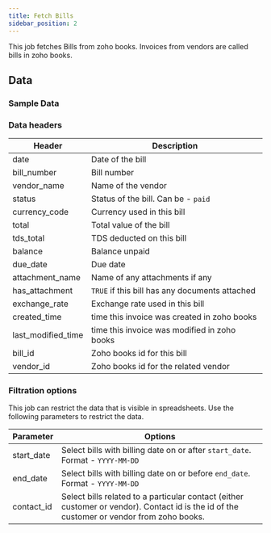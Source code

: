 ```yaml
---
title: Fetch Bills
sidebar_position: 2
---
```


This job fetches Bills from zoho books. Invoices from vendors are called bills in zoho books.

<AddJob
  template="gsheet_zoho_books_db_get_bills"
/>

## Data

### Sample Data

<Gsheet
  src="https://docs.google.com/spreadsheets/d/1-gX-uq5YrTW-6gQJYM-mNXitEOfJLTiQCvPtV8CR1Yc/edit#gid=2115811659"
/>


### Data headers

| Header | Description |
|----|----|
| date | Date of the bill |
| bill_number | Bill number  |
| vendor_name | Name of the vendor |
| status | Status of the bill. Can be - `paid` |
| currency_code | Currency used in this bill |
| total | Total value of the bill |
| tds_total | TDS deducted on this bill |
| balance | Balance unpaid |
| due_date | Due date |
| attachment_name | Name of any attachments if any |
| has_attachment | `TRUE` if this bill has any documents attached |
| exchange_rate | Exchange rate used in this bill |
| created_time | time this invoice was created in zoho books |
| last_modified_time | time this invoice was modified in zoho books |
| bill_id | Zoho books id for this bill |
| vendor_id | Zoho books id for the related vendor |


### Filtration options

This job can restrict the data that is visible in spreadsheets. Use the following parameters to restrict the data.

| Parameter | Options |
|----|----|
| start_date | Select bills with billing date on or after `start_date`. Format - `YYYY-MM-DD` |
| end_date | Select bills with billing date on or before `end_date`. Format - `YYYY-MM-DD` |
| contact_id | Select bills related to a particular contact (either customer or vendor). Contact id is the id of the customer or vendor from zoho books.  |

<!---
## Others

### Similar jobs

Similar sort of data can be achieved by using get accounting transaction job and filtering it by invoice type. 

### Reports that use this job

Here are some of the report templates that use this job: 
-->